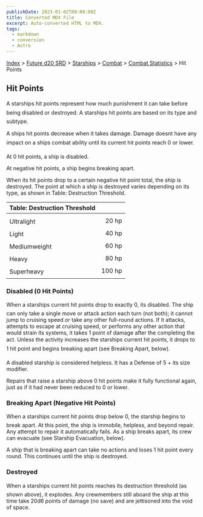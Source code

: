 ```yaml
---
publishDate: 2023-01-02T00:00:00Z
title: Converted MDX File
excerpt: Auto-converted HTML to MDX.
tags:
  - markdown
  - conversion
  - Astro
---
```


[Index](-index) > [Future d20 SRD](future-d20-srd-index) > [Starships](future-d20-srd-starships-index) > [Combat](future-d20-srd-starships-combat-index) > [Combat Statistics](future-d20-srd-starships-combat-combat-statistics-index) > Hit Points

## Hit Points

A starships hit points represent how much punishment it can take before being disabled or destroyed. A starships hit points are based on its type and subtype.

A ships hit points decrease when it takes damage. Damage doesnt have any impact on a ships combat ability until its current hit points reach 0 or lower.

At 0 hit points, a ship is disabled.

At negative hit points, a ship begins breaking apart.

When its hit points drop to a certain negative hit point total, the ship is destroyed. The point at which a ship is destroyed varies depending on its type, as shown in Table: Destruction Threshold.

| Table: Destruction Threshold |        |
| :--------------------------- | -----: |
|                              |        |
| Ultralight                   |  20 hp |
| Light                        |  40 hp |
| Mediumweight                 |  60 hp |
| Heavy                        |  80 hp |
| Superheavy                   | 100 hp |

### Disabled (0 Hit Points)

When a starships current hit points drop to exactly 0, its disabled. The ship can only take a single move or attack action each turn (not both); it cannot jump to cruising speed or take any other full-round actions. If it attacks, attempts to escape at cruising speed, or performs any other action that would strain its systems, it takes 1 point of damage after the completing the act. Unless the activity increases the starships current hit points, it drops to 1 hit point and begins breaking apart (see Breaking Apart, below).

A disabled starship is considered helpless. It has a Defense of 5 + its size modifier.

Repairs that raise a starship above 0 hit points make it fully functional again, just as if it had never been reduced to 0 or lower.

### Breaking Apart (Negative Hit Points)

When a starships current hit points drop below 0, the starship begins to break apart. At this point, the ship is immobile, helpless, and beyond repair. Any attempt to repair it automatically fails. As a ship breaks apart, its crew can evacuate (see Starship Evacuation, below).

A ship that is breaking apart can take no actions and loses 1 hit point every round. This continues until the ship is destroyed.

### Destroyed

When a starships current hit points reaches its destruction threshold (as shown above), it explodes. Any crewmembers still aboard the ship at this time take 20d6 points of damage (no save) and are jettisoned into the void of space.
